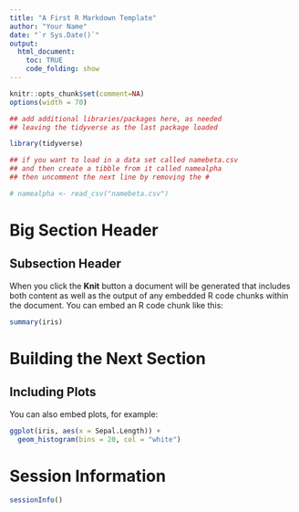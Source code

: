 ```yaml
---
title: "A First R Markdown Template"
author: "Your Name"
date: "`r Sys.Date()`"
output:
  html_document: 
    toc: TRUE
    code_folding: show
---
```


```r
knitr::opts_chunk$set(comment=NA)
options(width = 70)
```

```r

## add additional libraries/packages here, as needed
## leaving the tidyverse as the last package loaded

library(tidyverse)
```

```r
## if you want to load in a data set called namebeta.csv
## and then create a tibble from it called namealpha
## then uncomment the next line by removing the #

# namealpha <- read_csv("namebeta.csv") 
```


# Big Section Header

## Subsection Header

When you click the **Knit** button a document will be generated that includes both content as well as the output of any embedded R code chunks within the document. You can embed an R code chunk like this:

```r
summary(iris)
```

# Building the Next Section

## Including Plots

You can also embed plots, for example:

```r
ggplot(iris, aes(x = Sepal.Length)) +
  geom_histogram(bins = 20, col = "white")
```

# Session Information

```r
sessionInfo()
```

